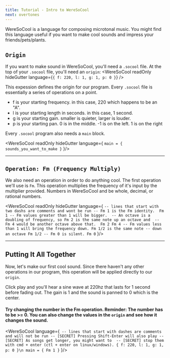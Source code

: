 ```yaml
---
title: Tutorial - Intro to WereSoCool
next: overtones
---
```



WereSoCool is a language for composing microtonal music. You might find this language useful if you want to make cool sounds and impress your friends/pets/plants. 

## `Origin` 

If you want to make sound in WereSoCool, you'll need a `.socool` file. At the top of your `.socool` file, you'll need an `origin`:
<WereSoCool
  readOnly
  hideGutter
  language={`{ f: 220, l: 1, g: 1, p: 0 }`}
/>

This expession defines the origin for our program. Every `.socool` file is essentially a series of operations on a point. 

- f is your starting frequency. in this case, 220 which happens to be an "A".
- l is your starting length in seconds. in this case, 1 second.
- g is your starting gain. smaller is quieter, larger is louder.
- p is your starting pan. 0 is in the middle. -1 is on the left. 1 is on the right 


Every `.socool` program also needs a `main` block. 

<WereSoCool
  readOnly
  hideGutter
  language={
`main = {
  sounds_you_want_to_make
}`
}/>

---

## `Operation: Fm (Frequency Multiply)` 
We also need an operation in order to do anything cool. The first operation we'll use is `Fm`. This operation multiplies the frequency of it's input by the multiplier provided. Numbers in WereSoCool and be whole, decimal, or rational numbers. 

<WereSoCool
  readOnly
  hideGutter
  language={
`-- lines that start with two dashs are comments and wont be run
-- Fm 1 is the Fm identity. 
Fm 1
-- Fm values greater than 1 will be bigger. 
-- An octave is a doubling of frequency, so Fm 2 is the same note up an octave and 
-- Fm 4 would be another octave above that. 
Fm 2
Fm 4
-- Fm values less than 1 will bring the frequency down. Fm 1/2 is the same note
-- down an octave
Fm 1/2
-- Fm 0 is silent.
Fm 0`
}/>

---

## Putting It All Together

Now, let's make our first cool sound. Since there haven't any other operations in our program, this operation will be applied directly to our `origin`.

Click play and you'll hear a sine wave at 220hz that lasts for 1 second before fading out. The gain is 1 and the sound is panned to 0 which is the center. 

#### Try changing the number in the Fm operation. Reminder: The number has to be >= 0. You can also change the values in the `origin` and see how it changes the sound.

<WereSoCool language={`
-- lines that start with dashes are comments and will not be run
-- [SECRET] Pressing Shift-Enter will also play
-- [SECRET] As songs get longer, you might want to 
-- [SECRET] stop them with cmd + enter (ctl + enter on linux/windows).
{ f: 220, l: 1, g: 1, p: 0 }\n
main = {
  Fm 1
}`
}/>

